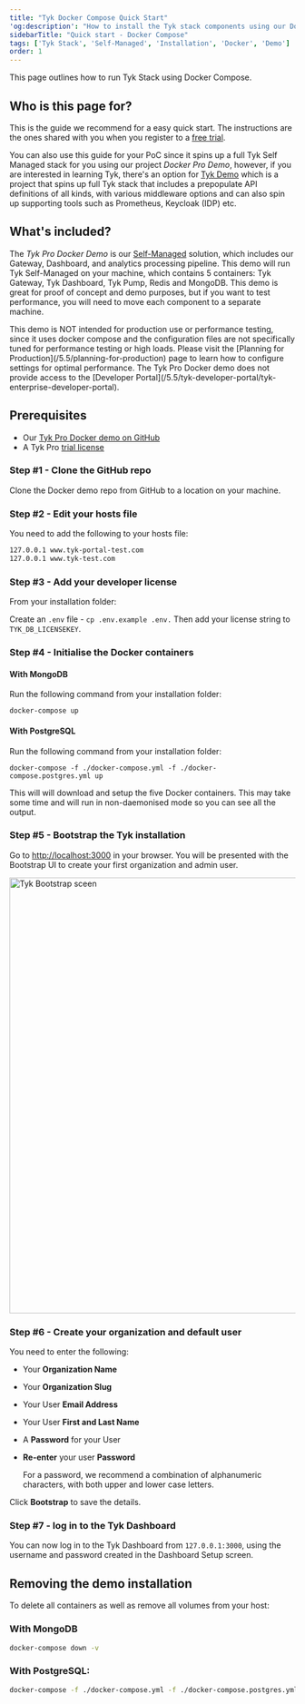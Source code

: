 ```yaml
---
title: "Tyk Docker Compose Quick Start"
'og:description': "How to install the Tyk stack components using our Docker Pro-Demo proof of concept"
sidebarTitle: "Quick start - Docker Compose"
tags: ['Tyk Stack', 'Self-Managed', 'Installation', 'Docker', 'Demo']
order: 1
---
```


This page outlines how to run Tyk Stack using Docker Compose.

## Who is this page for?
This is the guide we recommend for a easy quick start. The instructions are the ones shared with you when you register to a [free trial](/5.5/getting-started/quick-start).

You can also use this guide for your PoC since it spins up a full Tyk Self Managed stack for you using our project *Docker Pro Demo*, however, if you are interested in learning Tyk, there's an option for [Tyk Demo](/5.5/deployment-and-operations/tyk-self-managed/tyk-demos-and-pocs/overview) which is a project that spins up full Tyk stack that includes a prepopulate API definitions of all kinds, with various middleware options and can also spin up supporting tools such as Prometheus, Keycloak (IDP) etc.

## What's included?
The *Tyk Pro Docker Demo* is our [Self-Managed](/5.5/tyk-on-premises) solution, which includes our Gateway, Dashboard, and analytics processing pipeline. This demo will run Tyk Self-Managed on your machine, which contains 5 containers: Tyk Gateway, Tyk Dashboard, Tyk Pump, Redis and MongoDB. This demo is great for proof of concept and demo purposes, but if you want to test performance, you will need to move each component to a separate machine.


<Warning>
This demo is NOT intended for production use or performance testing, since it uses docker compose and the configuration files are not specifically tuned for performance testing or high loads. Please visit the [Planning for Production](/5.5/planning-for-production) page to learn how to configure settings for optimal performance.
</Warning>


<Note>
The Tyk Pro Docker demo does not provide access to the [Developer Portal](/5.5/tyk-developer-portal/tyk-enterprise-developer-portal).
</Note>


## Prerequisites

* Our [Tyk Pro Docker demo on GitHub](https://github.com/TykTechnologies/tyk-pro-docker-demo)
* A Tyk Pro [trial license](https://pages.tyk.io/get-started-with-tyk)

### Step #1 - Clone the GitHub repo

Clone the Docker demo repo from GitHub to a location on your machine.

### Step #2 - Edit your hosts file

You need to add the following to your hosts file:

```bash
127.0.0.1 www.tyk-portal-test.com
127.0.0.1 www.tyk-test.com
```

### Step #3 - Add your developer license

From your installation folder:

Create an `.env` file - `cp .env.example .env.` Then add your license string to `TYK_DB_LICENSEKEY`.

### Step #4 - Initialise the Docker containers

#### With MongoDB

Run the following command from your installation folder:

```docker
docker-compose up
```

#### With PostgreSQL

Run the following command from your installation folder:

```docker
docker-compose -f ./docker-compose.yml -f ./docker-compose.postgres.yml up
```

This will will download and setup the five Docker containers. This may take some time and will run in non-daemonised mode so you can see all the output.

### Step #5 - Bootstrap the Tyk installation

Go to [http://localhost:3000](http://localhost:3000) in your browser. You will be presented with the Bootstrap UI to create your first organization and admin user.

<img src="/img/dashboard/system-management/tyk-bootstrap.png" alt="Tyk Bootstrap sceen" width="768" />


### Step #6 - Create your organization and default user

You need to enter the following:

* Your **Organization Name**
* Your **Organization Slug**
* Your User **Email Address**
* Your User **First and Last Name**
* A **Password** for your User
* **Re-enter** your user **Password**



    <Note>
    For a password, we recommend a combination of alphanumeric characters, with both upper and lower case
    letters.
    </Note>



Click **Bootstrap** to save the details.

### Step #7 - log in to the Tyk Dashboard

You can now log in to the Tyk Dashboard from `127.0.0.1:3000`, using the username and password created in the Dashboard
Setup screen.

## Removing the demo installation

To delete all containers as well as remove all volumes from your host:

### With MongoDB

```bash
docker-compose down -v
```
### With PostgreSQL:

```bash
docker-compose -f ./docker-compose.yml -f ./docker-compose.postgres.yml down -v
```
